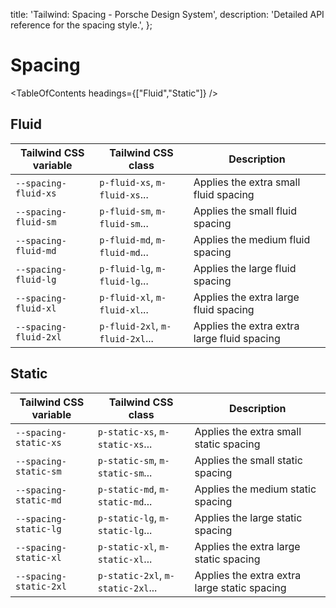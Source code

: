 
  title: 'Tailwind: Spacing - Porsche Design System',
  description: 'Detailed API reference for the spacing style.',
};

# Spacing

<TableOfContents headings={["Fluid","Static"]} />

## Fluid

| Tailwind CSS variable | Tailwind CSS class              | Description                                 |
| --------------------- | ------------------------------- | ------------------------------------------- |
| `--spacing-fluid-xs`  | `p-fluid-xs`, `m-fluid-xs`...   | Applies the extra small fluid spacing       |
| `--spacing-fluid-sm`  | `p-fluid-sm`, `m-fluid-sm`...   | Applies the small fluid spacing             |
| `--spacing-fluid-md`  | `p-fluid-md`, `m-fluid-md`...   | Applies the medium fluid spacing            |
| `--spacing-fluid-lg`  | `p-fluid-lg`, `m-fluid-lg`...   | Applies the large fluid spacing             |
| `--spacing-fluid-xl`  | `p-fluid-xl`, `m-fluid-xl`...   | Applies the extra large fluid spacing       |
| `--spacing-fluid-2xl` | `p-fluid-2xl`, `m-fluid-2xl`... | Applies the extra extra large fluid spacing |

## Static

| Tailwind CSS variable  | Tailwind CSS class                | Description                                  |
| ---------------------- | --------------------------------- | -------------------------------------------- |
| `--spacing-static-xs`  | `p-static-xs`, `m-static-xs`...   | Applies the extra small static spacing       |
| `--spacing-static-sm`  | `p-static-sm`, `m-static-sm`...   | Applies the small static spacing             |
| `--spacing-static-md`  | `p-static-md`, `m-static-md`...   | Applies the medium static spacing            |
| `--spacing-static-lg`  | `p-static-lg`, `m-static-lg`...   | Applies the large static spacing             |
| `--spacing-static-xl`  | `p-static-xl`, `m-static-xl`...   | Applies the extra large static spacing       |
| `--spacing-static-2xl` | `p-static-2xl`, `m-static-2xl`... | Applies the extra extra large static spacing |
